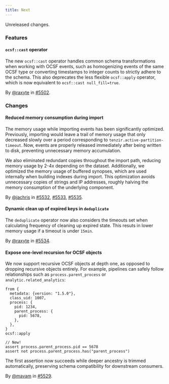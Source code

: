 ```yaml
---
title: Next
---
```


Unreleased changes.

### Features

#### `ocsf::cast` operator

The new `ocsf::cast` operator handles common schema transformations when working
with OCSF events, such as homogenizing events of the same OCSF type or
converting timestamps to integer counts to strictly adhere to the schema.
This also deprecates the less flexible `ocsf::apply` operator, which is now
equivalent to `ocsf::cast null_fill=true`.

By [@raxyte](https://github.com/raxyte) in [#5502](https://github.com/tenzir/tenzir/pull/5502).

### Changes

#### Reduced memory consumption during import

The memory usage while importing events has been significantly optimized.
Previously, importing would leave a trail of memory usage that only decreased
slowly over a period corresponding to `tenzir.active-partition-timeout`. Now,
events are properly released immediately after being written to disk, preventing
unnecessary memory accumulation.

We also eliminated redundant copies throughout the import path, reducing memory
usage by 2-4x depending on the dataset. Additionally, we optimized the memory
usage of buffered synopses, which are used internally when building indexes
during import. This optimization avoids unnecessary copies of strings and IP
addresses, roughly halving the memory consumption of the underlying component.

By [@jachris](https://github.com/jachris) in [#5532](https://github.com/tenzir/tenzir/pull/5532), [#5533](https://github.com/tenzir/tenzir/pull/5533), [#5535](https://github.com/tenzir/tenzir/pull/5535).

#### Dynamic clean up of expired keys in `deduplicate`

The `deduplicate` operator now also considers the timeouts set when calculating
frequency of cleaning up expired state. This resuts in lower memory usage if
a timeout is under `15min`.

By [@raxyte](https://github.com/raxyte) in [#5534](https://github.com/tenzir/tenzir/pull/5534).

#### Expose one-level recursion for OCSF objects

We now support recursive OCSF objects at depth one, as opposed to dropping
recursive objects entirely. For example, pipelines can safely follow
relationships such as `process.parent_process` or `analytic.related_analytics`:

```tql
from {
  metadata: {version: "1.5.0"},
  class_uid: 1007,
  process: {
    pid: 1234,
    parent_process: {
      pid: 5678,
    },
  },
}
ocsf::apply

// New!
assert process.parent_process.pid == 5678
assert not process.parent_process.has("parent_process")
```

The first assertion now succeeds while deeper ancestry is trimmed
automatically, preserving schema compatibility for downstream consumers.

By [@mavam](https://github.com/mavam) in [#5529](https://github.com/tenzir/tenzir/pull/5529).
